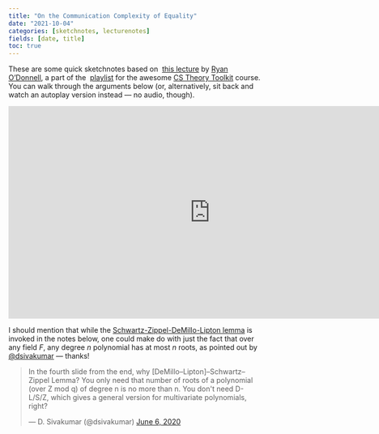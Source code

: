 ```yaml
---
title: "On the Communication Complexity of Equality"
date: "2021-10-04"
categories: [sketchnotes, lecturenotes]
fields: [date, title]
toc: true
---
```


These are some quick sketchnotes based on  [this lecture](https://www.youtube.com/watch?v=orOJRhlqrvk) by [Ryan O’Donnell](https://www.cs.cmu.edu/~odonnell/), a part of the  [playlist](https://www.youtube.com/watch?v=prI35GmCon4&list=PLm3J0oaFux3ZYpFLwwrlv_EHH9wtH6pnX) for the awesome [CS Theory Toolkit](https://www.diderot.one/course/28/) course. You can walk through the arguments below (or, alternatively, sit back and watch an autoplay version instead — no audio, though).

<iframe src="https://slides.com/neeldhara/deck-85ae95/embed?style=transparent&byline=hidden" width="795" height="420" title="Communication Complexity of Equality" scrolling="no" frameborder="0" webkitallowfullscreen mozallowfullscreen allowfullscreen></iframe>

I should mention that while the [Schwartz-Zippel-DeMillo-Lipton lemma](https://rjlipton.wpcomstaging.com/2009/11/30/the-curious-history-of-the-schwartz-zippel-lemma/) is invoked in the notes below, one could make do with just the fact that over any field $F$, any degree $n$ polynomial has at most $n$ roots, as pointed out by [@dsivakumar](https://twitter.com/dsivakumar) — thanks!

<blockquote class="twitter-tweet"><p lang="en" dir="ltr">In the fourth slide from the end, why [DeMillo--Lipton]--Schwartz--Zippel Lemma? You only need that number of roots of a polynomial (over Z mod q) of degree n is no more than n. You don&#39;t need D-L/S/Z, which gives a general version for multivariate polynomials, right?</p>&mdash; D. Sivakumar (@dsivakumar) <a href="https://twitter.com/dsivakumar/status/1269351801108623360?ref_src=twsrc%5Etfw">June 6, 2020</a></blockquote> <script async src="https://platform.twitter.com/widgets.js" charset="utf-8"></script>